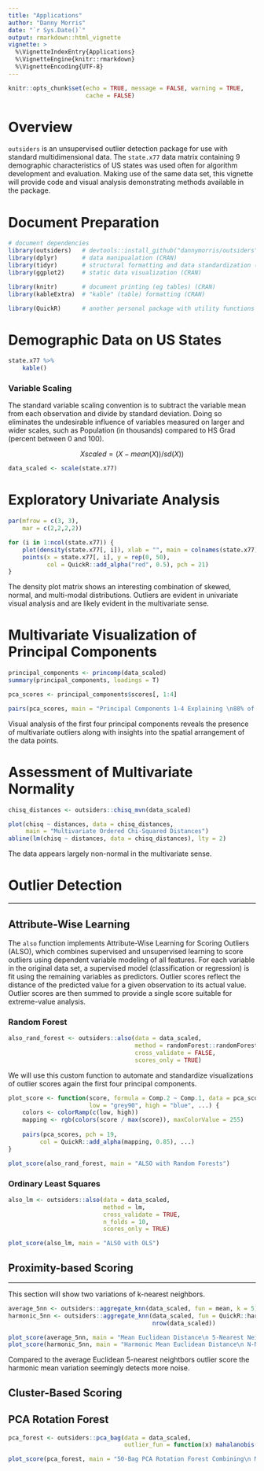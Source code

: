 ```yaml
---
title: "Applications"
author: "Danny Morris"
date: "`r Sys.Date()`"
output: rmarkdown::html_vignette
vignette: >
  %\VignetteIndexEntry{Applications}
  %\VignetteEngine{knitr::rmarkdown}
  %\VignetteEncoding{UTF-8}
---
```


```r
knitr::opts_chunk$set(echo = TRUE, message = FALSE, warning = TRUE,
                      cache = FALSE)
```

# Overview

`outsiders` is an unsupervised outlier detection package for use with standard multidimensional data. The `state.x77` data matrix containing 9 demographic characteristics of US states was used often for algorithm development and evaluation. Making use of the same data set, this vignette will provide code and visual analysis demonstrating methods available in the package.

# Document Preparation

```r
# document dependencies
library(outsiders)   # devtools::install_github("dannymorris/outsiders") to install
library(dplyr)       # data manipualation (CRAN)
library(tidyr)       # structural formatting and data standardization (CRAN)
library(ggplot2)     # static data visualization (CRAN)

library(knitr)       # document printing (eg tables) (CRAN)
library(kableExtra)  # "kable" (table) formatting (CRAN)

library(QuickR)      # another personal package with utility functions
```

# Demographic Data on US States

```r
state.x77 %>%
    kable()
```

### Variable Scaling

The standard variable scaling convention is to subtract the variable mean from each observation and divide by standard deviation. Doing so eliminates the undesirable influence of variables measured on larger and wider scales, such as Population (in thousands) compared to HS Grad (percent between 0 and 100).

$$X scaled = (X - mean(X))  /  sd(X)) $$

```r
data_scaled <- scale(state.x77)
```

# Exploratory Univariate Analysis

```r
par(mfrow = c(3, 3),
    mar = c(2,2,2,2))

for (i in 1:ncol(state.x77)) {
    plot(density(state.x77[, i]), xlab = "", main = colnames(state.x77)[i])
    points(x = state.x77[, i], y = rep(0, 50), 
           col = QuickR::add_alpha("red", 0.5), pch = 21)
}
```

The density plot matrix shows an interesting combination of skewed, normal, and multi-modal distributions. Outliers are evident in univariate visual analysis and are likely evident in the multivariate sense.

# Multivariate Visualization of Principal Components

```r
principal_components <- princomp(data_scaled)
summary(principal_components, loadings = T)

pca_scores <- principal_components$scores[, 1:4]

pairs(pca_scores, main = "Principal Components 1-4 Explaining \n88% of Total Variation")
```

Visual analysis of the first four principal components reveals the presence of multivariate outliers along with insights into the spatial arrangement of the data points.

# Assessment of Multivariate Normality

```r
chisq_distances <- outsiders::chisq_mvn(data_scaled)

plot(chisq ~ distances, data = chisq_distances, 
     main = "Multivariate Ordered Chi-Squared Distances")
abline(lm(chisq ~ distances, data = chisq_distances), lty = 2)
```

The data appears largely non-normal in the multivariate sense.

# Outlier Detection
<hr>

## Attribute-Wise Learning 

The `also` function implements Attribute-Wise Learning for Scoring Outliers (ALSO), which combines supervised and unsupervised learning to score outliers using dependent variable modeling of all features. For each variable in the original data set, a supervised model (classification or regression) is fit using the remaining variables as predictors. Outlier scores reflect the distance of the predicted value for a given observation to its actual value. Outlier scores are then summed to provide a single score suitable for extreme-value analysis.

### Random Forest

```r
also_rand_forest <- outsiders::also(data = data_scaled,
                                    method = randomForest::randomForest,
                                    cross_validate = FALSE,
                                    scores_only = TRUE)
```

We will use this custom function to automate and standardize visualizations of outlier scores again the first four principal components.

```r
plot_score <- function(score, formula = Comp.2 ~ Comp.1, data = pca_scores, 
                       low = "grey90", high = "blue", ...) {
    colors <- colorRamp(c(low, high))
    mapping <- rgb(colors(score / max(score)), maxColorValue = 255) 
    
    pairs(pca_scores, pch = 19,
         col = QuickR::add_alpha(mapping, 0.85), ...)
}

plot_score(also_rand_forest, main = "ALSO with Random Forests")
```

### Ordinary Least Squares

```r
also_lm <- outsiders::also(data = data_scaled,
                           method = lm,
                           cross_validate = TRUE,
                           n_folds = 10,
                           scores_only = TRUE)

plot_score(also_lm, main = "ALSO with OLS")
```

## Proximity-based Scoring
<hr>

This section will show two variations of k-nearest neighbors.

```r
average_5nn <- outsiders::aggregate_knn(data_scaled, fun = mean, k = 5)
harmonic_5nn <- outsiders::aggregate_knn(data_scaled, fun = QuickR::harmonic_mean, 
                                         nrow(data_scaled))
```

```r
plot_score(average_5nn, main = "Mean Euclidean Distance\n 5-Nearest Neighbors")
plot_score(harmonic_5nn, main = "Harmonic Mean Euclidean Distance\n N-Nearest Neighbors")
```

Compared to the average Euclidean 5-nearest neightbors outlier score the harmonic mean variation seemingly detects more noise.

## Cluster-Based Scoring

## PCA Rotation Forest

```r
pca_forest <- outsiders::pca_bag(data = data_scaled,
                                 outlier_fun = function(x) mahalanobis(x, colMeans(x), cov(x)))

plot_score(pca_forest, main = "50-Bag PCA Rotation Forest Combining\n Mahalanobis Distance Scores")
```